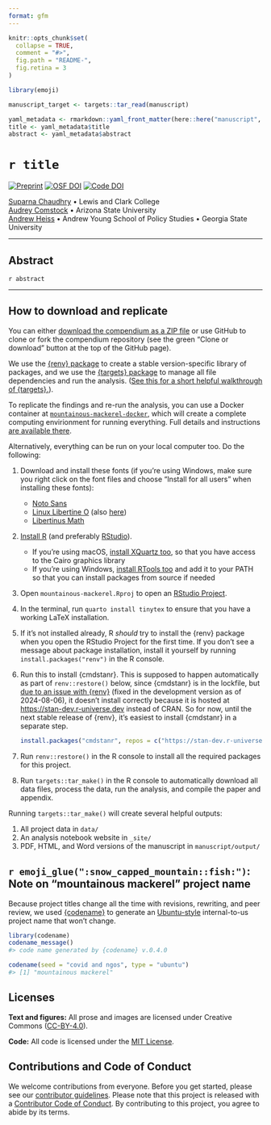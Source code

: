 ```yaml
---
format: gfm
---
```


<!-- README.md is generated from README.qmd. Please edit that file -->

```r
knitr::opts_chunk$set(
  collapse = TRUE,
  comment = "#>",
  fig.path = "README-",
  fig.retina = 3
)

library(emoji)

manuscript_target <- targets::tar_read(manuscript)

yaml_metadata <- rmarkdown::yaml_front_matter(here::here("manuscript", "manuscript.qmd"))
title <- yaml_metadata$title
abstract <- yaml_metadata$abstract
```

# `r title`

<!-- badges: start -->
[![Preprint](https://img.shields.io/badge/Preprint-10.31235%2Fosf.io%2Fy8ked-blue)](https://doi.org/10.31235/osf.io/y8ked) [![OSF DOI](https://img.shields.io/badge/OSF-10.17605%2FOSF.IO%2FAQVNK-blue)](https://doi.org/10.17605/OSF.IO/AQVNK) [![Code DOI](https://zenodo.org/badge/DOI/10.5281/zenodo.12817616.svg)](https://doi.org/10.5281/zenodo.12817616)
<!-- badges: end -->

[Suparna Chaudhry](https://www.suparnachaudhry.com/) • Lewis and Clark College  
[Audrey Comstock](https://audreylcomstock.weebly.com/) • Arizona State University  
[Andrew Heiss](https://www.andrewheiss.com/) • Andrew Young School of Policy Studies • Georgia State University

---

## Abstract

`r abstract`

---

## How to download and replicate

You can either [download the compendium as a ZIP file](/archive/main.zip) or use GitHub to clone or fork the compendium repository (see the green "Clone or download" button at the top of the GitHub page).

We use the [{renv} package](https://rstudio.github.io/renv/articles/renv.html) to create a stable version-specific library of packages, and we use the [{targets} package](https://docs.ropensci.org/targets/) to manage all file dependencies and run the analysis. ([See this for a short helpful walkthrough of {targets}.](https://books.ropensci.org/targets/walkthrough.html)).

To replicate the findings and re-run the analysis, you can use a Docker container at [`mountainous-mackerel-docker`](https://github.com/andrewheiss/mountainous-mackerel-docker), which will create a complete computing envirionment for running everything. Full details and instructions [are available there](https://github.com/andrewheiss/mountainous-mackerel-docker).

Alternatively, everything can be run on your local computer too. Do the following:

1. Download and install these fonts (if you’re using Windows, make sure you right click on the font files and choose “Install for all users” when installing these fonts):
    - [Noto Sans](https://fonts.google.com/specimen/Noto+Sans)
    - [Linux Libertine O](https://www.cufonfonts.com/font/linux-libertine-o) (also [here](https://sourceforge.net/projects/linuxlibertine/))
    - [Libertinus Math](https://github.com/alerque/libertinus)

2. [Install R](https://cloud.r-project.org/) (and preferably [RStudio](https://www.rstudio.com/products/rstudio/download/#download)).
    - If you're using macOS, [install XQuartz too](https://www.xquartz.org/), so that you have access to the Cairo graphics library
    - If you’re using Windows, [install RTools too](https://cran.r-project.org/bin/windows/Rtools/) and add it to your PATH so that you can install packages from source if needed

3. Open `mountainous-mackerel.Rproj` to open an [RStudio Project](https://r4ds.had.co.nz/workflow-projects.html).

4. In the terminal, run `quarto install tinytex` to ensure that you have a working LaTeX installation.

5. If it's not installed already, R *should* try to install the {renv} package when you open the RStudio Project for the first time. If you don't see a message about package installation, install it yourself by running `install.packages("renv")` in the R console.

6. Run this to install {cmdstanr}. This is supposed to happen automatically as part of `renv::restore()` below, since {cmdstanr} is in the lockfile, but [due to an issue with {renv}](https://github.com/rstudio/renv/issues/1961) (fixed in the development version as of 2024-08-06), it doesn't install correctly because it is hosted at <https://stan-dev.r-universe.dev> instead of CRAN. So for now, until the next stable release of {renv}, it's easiest to install {cmdstanr} in a separate step.

   ```r
   install.packages("cmdstanr", repos = c("https://stan-dev.r-universe.dev", "https://packagemanager.posit.co/cran/latest"))
   ```

7. Run `renv::restore()` in the R console to install all the required packages for this project.

8. Run `targets::tar_make()` in the R console to automatically download all data files, process the data, run the analysis, and compile the paper and appendix.

Running `targets::tar_make()` will create several helpful outputs:

1. All project data in `data/`
2. An analysis notebook website in `_site/`
3. PDF, HTML, and Word versions of the manuscript in `manuscript/output/`


## `r emoji_glue(":snow_capped_mountain::fish:")`: Note on "mountainous mackerel" project name

Because project titles change all the time with revisions, rewriting, and peer review, we used [{codename}](http://svmiller.com/codename/) to generate an [Ubuntu-style](https://wiki.ubuntu.com/DevelopmentCodeNames) internal-to-us project name that won't change.

```r
library(codename)
codename_message()
#> code name generated by {codename} v.0.4.0

codename(seed = "covid and ngos", type = "ubuntu")
#> [1] "mountainous mackerel"
```


## Licenses

**Text and figures:** All prose and images are licensed under Creative Commons ([CC-BY-4.0](http://creativecommons.org/licenses/by/4.0/)).

**Code:** All code is licensed under the [MIT License](LICENSE.md).


## Contributions and Code of Conduct

We welcome contributions from everyone. Before you get started, please see our [contributor guidelines](CONTRIBUTING.md). Please note that this project is released with a [Contributor Code of Conduct](https://contributor-covenant.org/version/2/0/CODE_OF_CONDUCT.html). By contributing to this project, you agree to abide by its terms.
